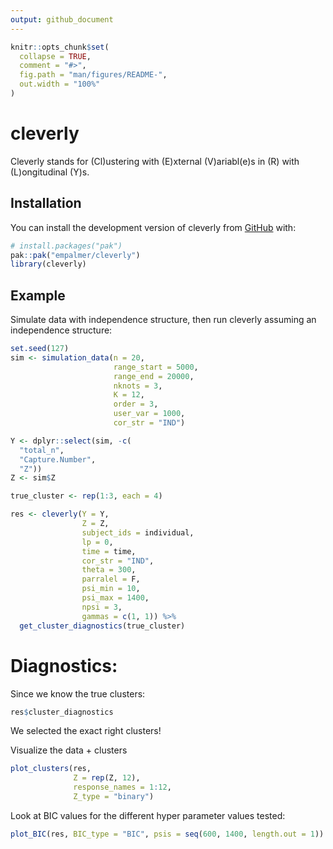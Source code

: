 ```yaml
---
output: github_document
---
```


<!-- README.md is generated from README.Rmd. Please edit that file -->

```r
knitr::opts_chunk$set(
  collapse = TRUE,
  comment = "#>",
  fig.path = "man/figures/README-",
  out.width = "100%"
)
```

# cleverly

<!-- badges: start -->
<!-- badges: end -->

Cleverly stands for (Cl)ustering with (E)xternal (V)ariabl(e)s in (R) with (L)ongitudinal (Y)s. 


## Installation

You can install the development version of cleverly from [GitHub](https://github.com/) with:

```r
# install.packages("pak")
pak::pak("empalmer/cleverly")
library(cleverly)
```

## Example

Simulate data with independence structure, then run cleverly assuming an independence structure:

```r
set.seed(127)
sim <- simulation_data(n = 20,
                       range_start = 5000,
                       range_end = 20000,
                       nknots = 3,
                       K = 12,
                       order = 3,
                       user_var = 1000,
                       cor_str = "IND")

Y <- dplyr::select(sim, -c(
  "total_n",
  "Capture.Number",
  "Z"))
Z <- sim$Z

true_cluster <- rep(1:3, each = 4)

res <- cleverly(Y = Y,
                Z = Z,
                subject_ids = individual,
                lp = 0,
                time = time,
                cor_str = "IND",
                theta = 300,
                parralel = F,
                psi_min = 10,
                psi_max = 1400,
                npsi = 3,
                gammas = c(1, 1)) %>%
  get_cluster_diagnostics(true_cluster)


```

# Diagnostics: 

Since we know the true clusters: 


```r
res$cluster_diagnostics
```

We selected the exact right clusters!

Visualize the data + clusters 

```r
plot_clusters(res,
              Z = rep(Z, 12),
              response_names = 1:12, 
              Z_type = "binary")
```

Look at BIC values for the different hyper parameter values tested: 

```r
plot_BIC(res, BIC_type = "BIC", psis = seq(600, 1400, length.out = 1))
```


<!--
This is a basic example which shows you how to solve a common problem:

```r
library(cleverly)
## basic example code
```

What is special about using `README.Rmd` instead of just `README.md`? You can include R chunks like so:

```r
summary(cars)
```

You'll still need to render `README.Rmd` regularly, to keep `README.md` up-to-date. `devtools::build_readme()` is handy for this.

You can also embed plots, for example:

```r
plot(pressure)
```

In that case, don't forget to commit and push the resulting figure files, so they display on GitHub and CRAN.
-->
